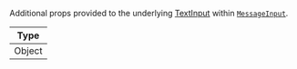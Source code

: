 Additional props provided to the underlying [TextInput](https://reactnative.dev/docs/textinput#props) within [`MessageInput`](../../../ui-components/message-input/message-input.mdx).

| Type   |
| ------ |
| Object |

